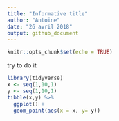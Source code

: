 ```yaml
---
title: "Informative title"
author: "Antoine"
date: "26 avril 2018"
output: github_document
---
```


```r
knitr::opts_chunk$set(echo = TRUE)
```

try to do it

```r
library(tidyverse)
x <- seq(1,10,1)
y <- seq(1,10,1)
tibble(x,y) %>%
  ggplot() +
  geom_point(aes(x = x, y= y))
  
```

